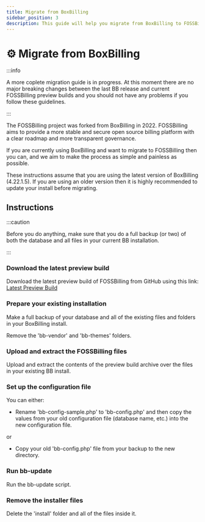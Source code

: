 ```yaml
---
title: Migrate from BoxBilling
sidebar_position: 3
description: This guide will help you migrate from BoxBilling to FOSSBilling
---
```


# :gear: Migrate from BoxBilling

:::info

A more coplete migration guide is in progress. At this moment there are no major breaking changes between the last BB release and current FOSSBilling preview builds and you should not have any problems if you follow these guidelines.

:::

The FOSSBilling project was forked from BoxBilling in 2022. FOSSBilling aims to provide a more stable and secure open source billing platform with a clear roadmap and more transparent governance. 

If you are currently using BoxBilling and want to migrate to FOSSBilling then you can, and we aim to make the process as simple and painless as possible.

These instructions assume that you are using the latest version of BoxBilling (4.22.1.5). If you are using an older version then it is highly recommended to update your install before migrating. 

## Instructions

:::caution

Before you do anything, make sure that you do a full backup (or two) of both the database and all files in your current BB installation. 

:::

### Download the latest preview build

Download the latest preview build of FOSSBilling from GitHub using this link: [Latest Preview Build](https://fossbilling.org/downloads/preview)

### Prepare your existing installation

Make a full backup of your database and all of the existing files and folders in your BoxBilling install. 

Remove the 'bb-vendor' and 'bb-themes' folders.

### Upload and extract the FOSSBilling files

Upload and extract the contents of the preview build archive over the files in your existing BB install. 

### Set up the configuration file

You can either:

* Rename 'bb-config-sample.php' to 'bb-config.php' and then copy the values from your old configuration file (database name, etc.) into the new configuration file. 

or

* Copy your old 'bb-config.php' file from your backup to the new directory.

### Run bb-update

Run the bb-update script.

### Remove the installer files

Delete the 'install' folder and all of the files inside it. 
